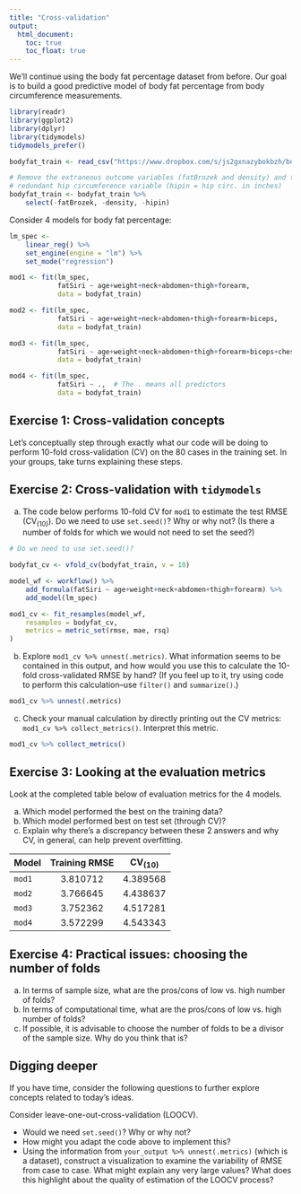 ```yaml
---
title: "Cross-validation"
output: 
  html_document:
    toc: true
    toc_float: true
---
```


We'll continue using the body fat percentage dataset from before. Our goal is to build a good predictive model of body fat percentage from body circumference measurements.

```r
library(readr)
library(ggplot2)
library(dplyr)
library(tidymodels)
tidymodels_prefer()

bodyfat_train <- read_csv("https://www.dropbox.com/s/js2gxnazybokbzh/bodyfat_train.csv?dl=1")

# Remove the extraneous outcome variables (fatBrozek and density) and the
# redundant hip circumference variable (hipin = hip circ. in inches)
bodyfat_train <- bodyfat_train %>%
    select(-fatBrozek, -density, -hipin)
```

Consider 4 models for body fat percentage:

```r
lm_spec <-
    linear_reg() %>% 
    set_engine(engine = "lm") %>% 
    set_mode("regression")

mod1 <- fit(lm_spec,
            fatSiri ~ age+weight+neck+abdomen+thigh+forearm, 
            data = bodyfat_train)

mod2 <- fit(lm_spec,
            fatSiri ~ age+weight+neck+abdomen+thigh+forearm+biceps, 
            data = bodyfat_train)

mod3 <- fit(lm_spec,
            fatSiri ~ age+weight+neck+abdomen+thigh+forearm+biceps+chest+hip, 
            data = bodyfat_train)

mod4 <- fit(lm_spec,
            fatSiri ~ .,  # The . means all predictors
            data = bodyfat_train) 
```





## Exercise 1: Cross-validation concepts

Let's conceptually step through exactly what our code will be doing to perform 10-fold cross-validation (CV) on the 80 cases in the training set. In your groups, take turns explaining these steps.





## Exercise 2: Cross-validation with `tidymodels`

a. The code below performs 10-fold CV for `mod1` to estimate the test RMSE ($\text{CV}_{(10)}$). Do we need to use `set.seed()`? Why or why not? (Is there a number of folds for which we would not need to set the seed?)

```r
# Do we need to use set.seed()?

bodyfat_cv <- vfold_cv(bodyfat_train, v = 10)

model_wf <- workflow() %>%
    add_formula(fatSiri ~ age+weight+neck+abdomen+thigh+forearm) %>%
    add_model(lm_spec)

mod1_cv <- fit_resamples(model_wf,
    resamples = bodyfat_cv, 
    metrics = metric_set(rmse, mae, rsq)
)
```

b. Explore `mod1_cv %>% unnest(.metrics)`. What information seems to be contained in this output, and how would you use this to calculate the 10-fold cross-validated RMSE by hand? (If you feel up to it, try using code to perform this calculation--use `filter()` and `summarize()`.)

```r
mod1_cv %>% unnest(.metrics)
```

c. Check your manual calculation by directly printing out the CV metrics: `mod1_cv %>% collect_metrics()`. Interpret this metric.

```r
mod1_cv %>% collect_metrics()
```





## Exercise 3: Looking at the evaluation metrics

Look at the completed table below of evaluation metrics for the 4 models.

a. Which model performed the best on the training data?
b. Which model performed best on test set (through CV)?
c. Explain why there's a discrepancy between these 2 answers and why CV, in general, can help prevent overfitting.

| Model  | Training RMSE | $\text{CV}_{(10)}$ |
|:-------|:-------------:|:------------------:|
| `mod1` |   3.810712    |      4.389568      |
| `mod2` |   3.766645    |      4.438637      |
| `mod3` |   3.752362    |      4.517281      |
| `mod4` |   3.572299    |      4.543343      |





## Exercise 4: Practical issues: choosing the number of folds

a. In terms of sample size, what are the pros/cons of low vs. high number of folds?
b. In terms of computational time, what are the pros/cons of low vs. high number of folds?
c. If possible, it is advisable to choose the number of folds to be a divisor of the sample size. Why do you think that is?





## Digging deeper

If you have time, consider the following questions to further explore concepts related to today's ideas.

Consider leave-one-out-cross-validation (LOOCV).

- Would we need `set.seed()`? Why or why not?
- How might you adapt the code above to implement this?
- Using the information from `your_output %>% unnest(.metrics)` (which is a dataset), construct a visualization to examine the variability of RMSE from case to case. What might explain any very large values? What does this highlight about the quality of estimation of the LOOCV process?

